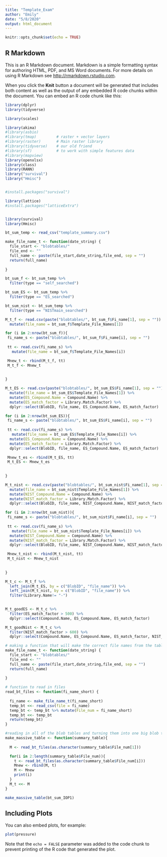 ```yaml
---
title: "Template_Exam"
author: "Emily"
date: "5/8/2020"
output: html_document
---
```


```r
knitr::opts_chunk$set(echo = TRUE)
```

## R Markdown

This is an R Markdown document. Markdown is a simple formatting syntax for authoring HTML, PDF, and MS Word documents. For more details on using R Markdown see <http://rmarkdown.rstudio.com>.

When you click the **Knit** button a document will be generated that includes both content as well as the output of any embedded R code chunks within the document. You can embed an R code chunk like this:

```r
library(dplyr)
library(tidyverse)

library(scales)

library(akima)
#library(asbio)
#library(tmap)         # raster + vector layers
#library(raster)       # Main raster library
#library(tidyverse)    # our old friend
#library(sf)           # to work with simple features data
#library(mapview)
library(openxlsx)
library(class)
library(RANN)
library("survival")
library("Hmisc")


#install.packages("survival")

library(lattice)
#install.packages("latticeExtra")


library(survival)
library(Hmisc)
```


```r
bt_sum_temp <- read_csv("template_summary.csv")

make_file_name_t <- function(date_string) {
  file_start <- "blobtables/"
  file_end <- ""
  full_name <- paste(file_start,date_string,file_end, sep = "")
  return(full_name)
  
}

bt_sum_f <- bt_sum_temp %>% 
  filter(type == "self_searched")

bt_sum_ES <- bt_sum_temp %>% 
  filter(type == "ES_searched")

bt_sum_nist <- bt_sum_temp %>% 
  filter(type == "NISTmain_searched")

M_t_f <- read.csv(paste("blobtables/", bt_sum_f$Fi_name[1], sep = "")) %>% 
  mutate(file_name = bt_sum_f$Template_File_Names[1])

for (i in 2:nrow(bt_sum_f)){
 fi_name_s <- paste("blobtables/", bt_sum_f$Fi_name[i], sep = "")
 
 tt <- read.csv(fi_name_s) %>% 
   mutate(file_name = bt_sum_f$Template_File_Names[i])

 Mnew_t <- rbind(M_t_f, tt)
 M_t_f <- Mnew_t
 
 
}

M_t_ES <- read.csv(paste("blobtables/", bt_sum_ES$Fi_name[1], sep = "")) %>% 
  mutate(file_name = bt_sum_ES$Template_File_Names[1]) %>% 
  mutate(ES_Compound.Name = Compound.Name) %>% 
  mutate(ES_match_factor = Library.Match.Factor) %>% 
  dplyr::select(BlobID, file_name, ES_Compound.Name, ES_match_factor)

for (i in 2:nrow(bt_sum_ES)){
 fi_name_s <- paste("blobtables/", bt_sum_ES$Fi_name[i], sep = "")
 
 tt <- read.csv(fi_name_s) %>% 
   mutate(file_name = bt_sum_ES$Template_File_Names[i]) %>% 
  mutate(ES_Compound.Name = Compound.Name) %>% 
  mutate(ES_match_factor = Library.Match.Factor) %>% 
  dplyr::select(BlobID, file_name, ES_Compound.Name, ES_match_factor)

 Mnew_t_es <- rbind(M_t_ES, tt)
 M_t_ES <- Mnew_t_es
 
 
}

M_t_nist <- read.csv(paste("blobtables/", bt_sum_nist$Fi_name[1], sep = "")) %>% 
  mutate(file_name = bt_sum_nist$Template_File_Names[1]) %>% 
  mutate(NIST_Compound.Name = Compound.Name) %>% 
  mutate(NIST_match_factor = Library.Match.Factor) %>% 
  dplyr::select(BlobID, file_name, NIST_Compound.Name, NIST_match_factor)

for (i in 2:nrow(bt_sum_nist)){
 fi_name_s <- paste("blobtables/", bt_sum_nist$Fi_name[i], sep = "")
 
 tt <- read.csv(fi_name_s) %>% 
   mutate(file_name = bt_sum_nist$Template_File_Names[i]) %>% 
  mutate(NIST_Compound.Name = Compound.Name) %>% 
  mutate(NIST_match_factor = Library.Match.Factor) %>% 
  dplyr::select(BlobID, file_name, NIST_Compound.Name, NIST_match_factor)

 Mnew_t_nist <- rbind(M_t_nist, tt)
 M_t_nist <- Mnew_t_nist
 
 
}

M_t_c <- M_t_f %>% 
  left_join(M_t_ES, by = c("BlobID", "file_name")) %>% 
  left_join(M_t_nist, by = c("BlobID", "file_name")) %>% 
  filter(Library.Name!= "-")
  

M_t_goodES <- M_t_c %>% 
  filter(ES_match_factor > 500) %>% 
  dplyr::select(Compound.Name, ES_Compound.Name, ES_match_factor)

M_t_goodNist <- M_t_c %>% 
  filter(NIST_match_factor > 600) %>% 
  dplyr::select(Compound.Name, ES_Compound.Name, ES_match_factor, NIST_Compound.Name, NIST_match_factor)


```


```r
# making a function that will make the correct file names from the table of samples so that my actual sample files can be read in
make_file_name_t <- function(date_string) {
  file_start <- "blobtables/"
  file_end <- ""
  full_name <- paste(file_start,date_string,file_end, sep = "")
  return(full_name)
  
}

# function to read in files 
read_bt_files <- function(fi_name_short) {
  
  fi_name <- make_file_name_t(fi_name_short)
  temp_bt <<- read_csv(file = fi_name)
  temp_bt <- temp_bt %>% mutate(File_num = fi_name_short)
  temp_bt <<- temp_bt
  return(temp_bt)
}

#reading in all of the blob tables and turning them into one big blob table- creating a long table
make_massive_table <- function(summary_table){
 
  M <- read_bt_files(as.character(summary_table$File_num[1]))

  for(i in 2:length(summary_table$File_num)){
    t <- read_bt_files(as.character(summary_table$File_num[i]))
    Mnew <- rbind(M, t)
    M <- Mnew
    print(i)
  }
  M_t <<- M
}

make_massive_table(bt_sum_IOP1)
```

## Including Plots

You can also embed plots, for example:

```r
plot(pressure)
```

Note that the `echo = FALSE` parameter was added to the code chunk to prevent printing of the R code that generated the plot.
